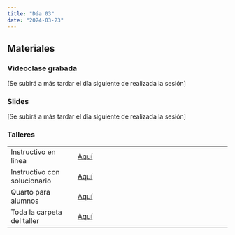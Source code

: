 ---
title: "Día 03"
date: "2024-03-23"
---

## Materiales

::: {.panel-tabset}

### Videoclase grabada

[Se subirá a más tardar el día siguiente de realizada la sesión]


### Slides

[Se subirá a más tardar el día siguiente de realizada la sesión]

### Talleres

|                              |                                                                                  |
|----------------------|--------------------------------------------------|
| Instructivo en línea         | [Aquí](../taller/taller03/taller03_instructivo_xxx.html)                                                 |
| Instructivo con solucionario | [Aquí](../taller/taller03/taller03_instructivo_sol_xxx.html)                                                                       |
| Quarto para alumnos          | [Aquí](../taller/taller03/taller03_alumno_xxx.qmd)                                                                       |
| Toda la carpeta del taller   | [Aquí](https://drive.google.com/drive/folders/16C3xkQ9i0AnY-FbCPDa3ZwLRXY8XDNyPxxx) |

:::



